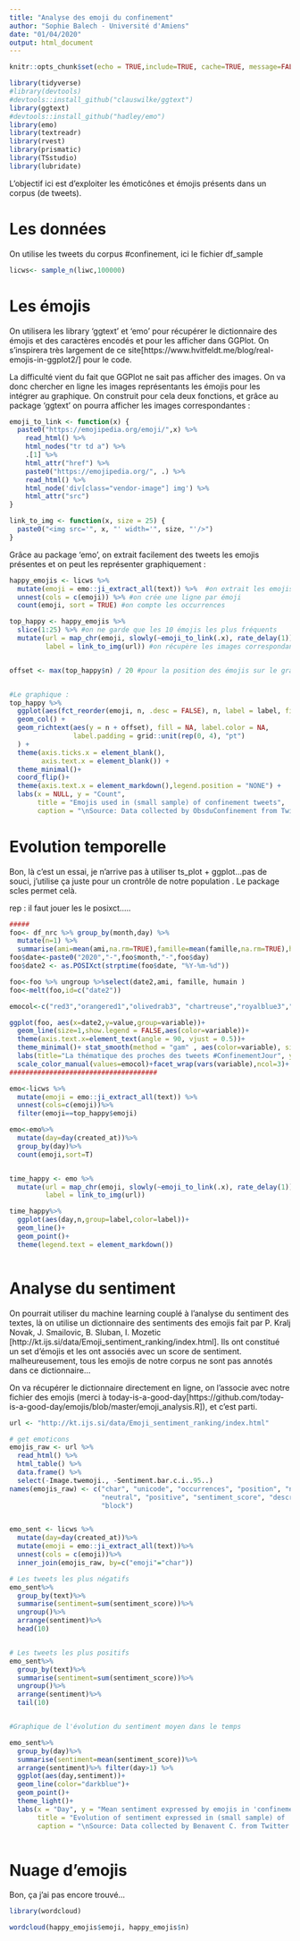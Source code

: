 ```yaml
---
title: "Analyse des emoji du confinement"
author: "Sophie Balech - Université d'Amiens"
date: "01/04/2020"
output: html_document
---
```


```r
knitr::opts_chunk$set(echo = TRUE,include=TRUE, cache=TRUE, message=FALSE,warning=FALSE)

library(tidyverse)
#library(devtools)
#devtools::install_github("clauswilke/ggtext")
library(ggtext)
#devtools::install_github("hadley/emo")
library(emo)
library(textreadr)
library(rvest)
library(prismatic)
library(TSstudio)
library(lubridate)

```

L'objectif ici est d'exploiter les émoticônes et émojis présents dans un corpus (de tweets).

# Les données

On utilise les tweets du corpus #confinement, ici le fichier df_sample

```r
licws<- sample_n(liwc,100000)
```


# Les émojis
On utilisera les library 'ggtext' et 'emo' pour récupérer le dictionnaire des émojis et des caractères encodés et pour les afficher dans GGPlot. On s'inspirera très largement de ce site[https://www.hvitfeldt.me/blog/real-emojis-in-ggplot2/] pour le code.

La difficulté vient du fait que GGPlot ne sait pas afficher des images. On va donc chercher en ligne les images représentants les émojis pour les intégrer au graphique. On construit pour cela deux fonctions, et grâce au package 'ggtext' on pourra afficher les images correspondantes :

```r

emoji_to_link <- function(x) {
  paste0("https://emojipedia.org/emoji/",x) %>%
    read_html() %>%
    html_nodes("tr td a") %>%
    .[1] %>%
    html_attr("href") %>%
    paste0("https://emojipedia.org/", .) %>%
    read_html() %>%
    html_node('div[class="vendor-image"] img') %>%
    html_attr("src")
}

link_to_img <- function(x, size = 25) {
  paste0("<img src='", x, "' width='", size, "'/>")
}

```

Grâce au package 'emo', on extrait facilement des tweets les emojis présentes et on peut les représenter graphiquement :

```r
happy_emojis <- licws %>%
  mutate(emoji = emo::ji_extract_all(text)) %>%  #on extrait les emojis sous forme de liste
  unnest(cols = c(emoji)) %>% #on crée une ligne par émoji
  count(emoji, sort = TRUE) #on compte les occurrences

top_happy <- happy_emojis %>%
  slice(1:25) %>% #on ne garde que les 10 émojis les plus fréquents
  mutate(url = map_chr(emoji, slowly(~emoji_to_link(.x), rate_delay(1))),
         label = link_to_img(url)) #on récupère les images correspondantes en ligne


offset <- max(top_happy$n) / 20 #pour la position des émojis sur le graphique


#Le graphique :
top_happy %>%
  ggplot(aes(fct_reorder(emoji, n, .desc = FALSE), n, label = label, fill=label)) +
  geom_col() +
  geom_richtext(aes(y = n + offset), fill = NA, label.color = NA,
                label.padding = grid::unit(rep(0, 4), "pt")
  ) +
  theme(axis.ticks.x = element_blank(),
        axis.text.x = element_blank()) +
  theme_minimal()+
  coord_flip()+
  theme(axis.text.x = element_markdown(),legend.position = "NONE") +
  labs(x = NULL, y = "Count", 
       title = "Emojis used in (small sample) of confinement tweets",
       caption = "\nSource: Data collected by ObsduConfinement from Twitter's REST API via rtweet")


```



# Evolution temporelle

Bon, là c'est un essai, je n'arrive pas à utiliser ts_plot + ggplot...pas de souci, j'utilise ça juste pour un crontrôle de notre population . Le package scles permet celà.

rep : il faut jouer les le posixct.....

```r
#####
foo<- df_nrc %>% group_by(month,day) %>% 
  mutate(n=1) %>%   
  summarise(ami=mean(ami,na.rm=TRUE),famille=mean(famille,na.rm=TRUE),humain=mean(humain,na.rm=TRUE))
foo$date<-paste0("2020","-",foo$month,"-",foo$day)
foo$date2 <- as.POSIXct(strptime(foo$date, "%Y-%m-%d"))

foo<-foo %>% ungroup %>%select(date2,ami, famille, humain )
foo<-melt(foo,id=c("date2"))

emocol<-c("red3","orangered1","olivedrab3", "chartreuse","royalblue3","green4","yellow","purple3") #en respectant des codes mais il faudra adoucir.

ggplot(foo, aes(x=date2,y=value,group=variable))+
  geom_line(size=1,show.legend = FALSE,aes(color=variable))+
  theme(axis.text.x=element_text(angle = 90, vjust = 0.5))+ 
  theme_minimal()+ stat_smooth(method = "gam" , aes(color=variable), size=1.5)+
  labs(title="La thématique des proches des tweets #ConfinementJour", y="Intensité moyenne (par 24h)",x=NULL,caption= " \nSource: Data collected by Benavent C. \n from Twitter's REST API via rtweet \n and processed with Liwc & tidyverse \n=911959")+  
  scale_color_manual(values=emocol)+facet_wrap(vars(variable),ncol=3)+  scale_x_datetime(date_breaks = "1 day", labels = scales::label_date_short())
#####################################

emo<-licws %>%
  mutate(emoji = emo::ji_extract_all(text)) %>%
  unnest(cols=c(emoji))%>%
  filter(emoji==top_happy$emoji)

emo<-emo%>%
  mutate(day=day(created_at))%>%
  group_by(day)%>%
  count(emoji,sort=T)


time_happy <- emo %>%
  mutate(url = map_chr(emoji, slowly(~emoji_to_link(.x), rate_delay(1))),
         label = link_to_img(url))

time_happy%>%
  ggplot(aes(day,n,group=label,color=label))+
  geom_line()+
  geom_point()+
  theme(legend.text = element_markdown())



```

# Analyse du sentiment

On pourrait utiliser du machine learning couplé à l'analyse du sentiment des textes, là on utilise un dictionnaire des sentiments des emojis fait par P. Kralj Novak, J. Smailovic, B. Sluban, I. Mozetic [http://kt.ijs.si/data/Emoji_sentiment_ranking/index.html]. Ils ont constitué un set d'émojis et les ont associés avec un score de sentiment. malheureusement, tous les emojis de notre corpus ne sont pas annotés dans ce dictionnaire...

On va récupérer le dictionnaire directement en ligne, on l'associe avec notre fichier des emojis (merci à today-is-a-good-day[https://github.com/today-is-a-good-day/emojis/blob/master/emoji_analysis.R]), et c'est parti.

```r

url <- "http://kt.ijs.si/data/Emoji_sentiment_ranking/index.html"

# get emoticons
emojis_raw <- url %>%
  read_html() %>%
  html_table() %>%
  data.frame() %>%
  select(-Image.twemoji., -Sentiment.bar.c.i..95..)
names(emojis_raw) <- c("char", "unicode", "occurrences", "position", "negative", 
                       "neutral", "positive", "sentiment_score", "description", 
                       "block")


emo_sent <- licws %>%
  mutate(day=day(created_at))%>%
  mutate(emoji = emo::ji_extract_all(text))%>%
  unnest(cols = c(emoji))%>%
  inner_join(emojis_raw, by=c("emoji"="char"))

# Les tweets les plus négatifs
emo_sent%>%
  group_by(text)%>%
  summarise(sentiment=sum(sentiment_score))%>%
  ungroup()%>%
  arrange(sentiment)%>%
  head(10)


# Les tweets les plus positifs
emo_sent%>%
  group_by(text)%>%
  summarise(sentiment=sum(sentiment_score))%>%
  ungroup()%>%
  arrange(sentiment)%>%
  tail(10)


#Graphique de l'évolution du sentiment moyen dans le temps

emo_sent%>%
  group_by(day)%>%
  summarise(sentiment=mean(sentiment_score))%>%
  arrange(sentiment)%>% filter(day>1) %>%
  ggplot(aes(day,sentiment))+
  geom_line(color="darkblue")+
  geom_point()+
  theme_light()+
  labs(x = "Day", y = "Mean sentiment expressed by emojis in 'confinement' tweets", 
       title = "Evolution of sentiment expressed in (small sample) of 'confinement' tweets",
       caption = "\nSource: Data collected by Benavent C. from Twitter's REST API via rtweet")
  

```

# Nuage d'emojis

Bon, ça j'ai pas encore trouvé...

```r

library(wordcloud)

wordcloud(happy_emojis$emoji, happy_emojis$n)

```

